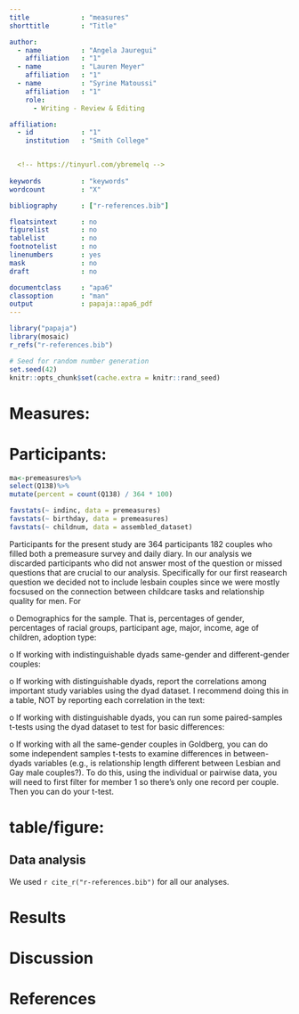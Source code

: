```yaml
---
title             : "measures"
shorttitle        : "Title"

author: 
  - name          : "Angela Jauregui"
    affiliation   : "1"
  - name          : "Lauren Meyer"
    affiliation   : "1"
  - name          : "Syrine Matoussi"
    affiliation   : "1"
    role:
      - Writing - Review & Editing

affiliation:
  - id            : "1"
    institution   : "Smith College"


  <!-- https://tinyurl.com/ybremelq -->
  
keywords          : "keywords"
wordcount         : "X"

bibliography      : ["r-references.bib"]

floatsintext      : no
figurelist        : no
tablelist         : no
footnotelist      : no
linenumbers       : yes
mask              : no
draft             : no

documentclass     : "apa6"
classoption       : "man"
output            : papaja::apa6_pdf
---
```


```r
library("papaja")
library(mosaic)
r_refs("r-references.bib")
```


```r
# Seed for random number generation
set.seed(42)
knitr::opts_chunk$set(cache.extra = knitr::rand_seed)
```

# Measures:

#  Participants:
```r
ma<-premeasures%>%
select(Q138)%>%
mutate(percent = count(Q138) / 364 * 100)
```

```r
favstats(~ indinc, data = premeasures)
favstats(~ birthday, data = premeasures)
favstats(~ childnum, data = assembled_dataset)
```


Participants for the present study are 364 participants 182 couples who filled both a premeasure survey and daily diary. In our analysis we discarded participants who did not answer most of the question or missed questions that are crucial to our analysis. Specifically for our first reasearch question we decided not to include lesbain couples since  we were mostly focsused on the connection between childcare tasks and relationship quality for men. For

o Demographics for the sample. That is, percentages of gender,
percentages of racial groups, participant age, major, income, age of children,
adoption type:

o If working with indistinguishable dyads same-gender and different-gender couples:

o If working with distinguishable dyads, report the correlations among important
study variables using the dyad dataset. I recommend doing this in a table, NOT by
reporting each correlation in the text:

o If working with distinguishable dyads, you can run some paired-samples t-tests
using the dyad dataset to test for basic differences:

o If working with all the same-gender couples in Goldberg, you can do some
independent samples t-tests to examine differences in between-dyads variables
(e.g., is relationship length different between Lesbian and Gay male couples?). To
do this, using the individual or pairwise data, you will need to first filter for
member 1 so there’s only one record per couple. Then you can do your t-test.

# table/figure: 

## Data analysis
We used `r cite_r("r-references.bib")` for all our analyses.


# Results

# Discussion


\newpage

# References

\begingroup
\setlength{\parindent}{-0.5in}
\setlength{\leftskip}{0.5in}

<div id="refs" custom-style="Bibliography"></div>
\endgroup
